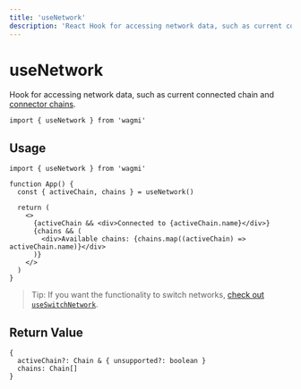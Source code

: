 ```yaml
---
title: 'useNetwork'
description: 'React Hook for accessing network data, such as current connected chain and connector chains.'
---
```


# useNetwork

Hook for accessing network data, such as current connected chain and [connector chains](https://wagmi.sh/docs/connectors/injected#chains-optional).

```tsx
import { useNetwork } from 'wagmi'
```

## Usage

```tsx
import { useNetwork } from 'wagmi'

function App() {
  const { activeChain, chains } = useNetwork()

  return (
    <>
      {activeChain && <div>Connected to {activeChain.name}</div>}
      {chains && (
        <div>Available chains: {chains.map((activeChain) => activeChain.name)}</div>
      )}
    </>
  )
}
```

> Tip: If you want the functionality to switch networks, [check out `useSwitchNetwork`](https://wagmi.sh/docs/hooks/useSwitchNetwork).

## Return Value

```tsx
{
  activeChain?: Chain & { unsupported?: boolean }
  chains: Chain[]
}
```
